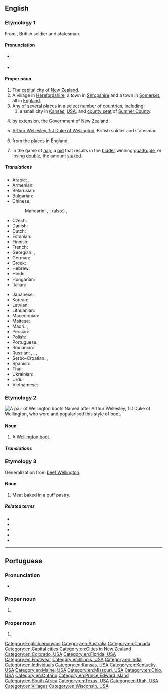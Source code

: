 {{also|wellington}}
==English==
{{wikipedia|dab=Wellington (disambiguation)}}

===Etymology 1===
From {{w|Arthur Wellesley, 1st Duke of Wellington}}, British soldier and statesman.

====Pronunciation====
* {{a|RP|GA}} {{IPA|/ˈwɛlɪŋtən/|lang=en}}
* {{a|GNZ}} {{IPA|/ˈwelɘŋtɘn/|lang=en}}

====Proper noun====
{{en-proper noun}}

# The [[capital]] city of [[New Zealand]].
# A village in [[Herefordshire]], a town in [[Shropshire]] and a town in [[Somerset]], all in [[England]].
# Any of several places in a select number of countries, including:
## a small city in [[Kansas]], [[USA]], and [[county seat]] of [[Sumner County]].
# {{lb|en|politics|New Zealand|slang}} by extension, the Government of New Zealand.
# [[w:Arthur Wellesley, 1st Duke of Wellington|Arthur Wellesley, 1st Duke of Wellington]], British soldier and statesman.
# {{surname|[[habitational]]|from=Old English|dot=}} from the places in England.
# {{lb|en|card games}} In the game of [[nap]], a [[bid]] that results in the [[bidder]] winning [[quadruple]], or losing [[double]], the amount [[stake]]d.

=====Translations=====
{{trans-top|capital of New Zealand}}
* Arabic: {{t|ar|وِيلِنْجْتُون|m|tr=wilingtūn}}, {{t|ar|وِيلِينْغْتُون|m|tr=wilinḡtūn}}
* Armenian: {{t|hy|Վելինգտոն}}
* Belarusian: {{t|be|Велінгтон|m|tr=Velinhtón}}
* Bulgarian: {{t|bg|Уелингтън|m|tr=Uélingtǎn}}
* Chinese:
*: Mandarin: {{t+|cmn|威靈頓|sc=Hani}}, {{t+|cmn|威灵顿|tr=Wēilíngdùn|sc=Hani}}; (also:) {{t+|cmn|惠靈頓|sc=Hani}}, {{t+|cmn|惠灵顿|tr=Huìlíngdùn|sc=Hani}}
* Czech: {{t+|cs|Wellington|m}}
* Danish: {{t|da|Wellington}}
* Dutch: {{t+|nl|Wellington}}
* Estonian: {{t+|et|Wellington}}
* Finnish: {{t+|fi|Wellington}}
* French: {{t+|fr|Wellington}}
* Georgian: {{t|ka|ველინგტონი}}, {{t|ka|უელინგტონი}}
* German: {{t+|de|Wellington|n}}
* Greek: {{t+|el|Ουέλλινγκτον}}
* Hebrew: {{t|he|ולינגטון}}
* Hindi: {{t|hi|वेलिंग्टन|tr=vēliṅgṭan}}
* Hungarian: {{t+|hu|Wellington}}
* Italian: {{t+|it|Wellington}}
{{trans-mid}}
* Japanese: {{t|ja|ウェリントン|tr=Werinton}}
* Korean: {{t|ko|웰링턴|tr=Wellingteon}}
* Latvian: {{t|lv|Velingtona|f}}
* Lithuanian: {{t|lt|Velingtonas|m}}
* Macedonian: {{t|mk|Велингтон|m|tr=Vélington}}
* Maltese: {{t|mt|Wellington}}
* Maori: {{t|mi|Te Whanganui-a-Tara}}, {{t|mi|Poneke}}
* Persian: {{t|fa|ولینگتون}}
* Polish: {{t+|pl|Wellington}}
* Portuguese: {{t|pt|Wellington|f}}
* Romanian: {{t+|ro|Wellington}}
* Russian: {{t|ru|Ве́ллингтон|m}}, {{t|ru|Веллингто́н|m}}, {{t|ru|Уэ́ллингтон|m}}, {{t|ru|Уэ́ллингтон|m}}
* Serbo-Croatian: {{t|sh|Велингтон|m|sc=Cyrl}}, {{t|sh|Wellington|m}}
* Spanish: {{t+|es|Wellington|m}}
* Thai: {{t|th|เวลลิงตัน|tr=wellingtạn}}
* Ukrainian: {{t|uk|Веллінгтон|m|tr=Véllinhton, Vellinhtón}}
* Urdu: {{t|ur|ویلنگٹن}}
* Vietnamese: {{t|vi|Wellington}}
{{trans-bottom}}

===Etymology 2===
[[File:Wellies.jpg|thumb|upright|A pair of Wellington boots]]
Named after Arthur Wellesley, 1st Duke of Wellington, who wore and popularised this style of boot.

====Noun====
{{en-noun}}

# A [[Wellington boot]].

=====Translations=====
{{trans-see|Wellington boot}}

===Etymology 3===
Generalization from [[beef Wellington]].

====Noun====
{{en-noun}}

# Meat baked in a puff pastry.

=====Related terms=====
* {{l|en|beef Wellington}}
* {{l|en|lamb Wellington}}
* {{l|en|salmon Wellington}}
* {{l|en|sausage Wellington}}
* {{l|en|Wellington County}}

{{c|en|England|Towns in England}}
[[Category:English eponyms]]
[[Category:en:Australia]]
[[Category:en:Canada]]
[[Category:en:Capital cities]]
[[Category:en:Cities in New Zealand]]
[[Category:en:Colorado, USA]]
[[Category:en:Florida, USA]]
[[Category:en:Footwear]]
[[Category:en:Illinois, USA]]
[[Category:en:India]]
[[Category:en:Individuals]]
[[Category:en:Kansas, USA]]
[[Category:en:Kentucky, USA]]
[[Category:en:Maine, USA]]
[[Category:en:Missouri, USA]]
[[Category:en:Ohio, USA]]
[[Category:en:Ontario]]
[[Category:en:Prince Edward Island]]
[[Category:en:South Africa]]
[[Category:en:Texas, USA]]
[[Category:en:Utah, USA]]
[[Category:en:Villages]]
[[Category:en:Wisconsin, USA]]

----

==Portuguese==

===Pronunciation===
* {{a|Brazil}} {{IPA|/ˈwɛ.lĩ.tõ/|lang=pt}}

===Proper noun===
{{pt-proper noun|f}}

# {{place|pt|capital city|c/New Zealand|t1=Wellington}}

===Proper noun===
{{pt-proper noun|m}}

# {{given name|male|lang=pt}}